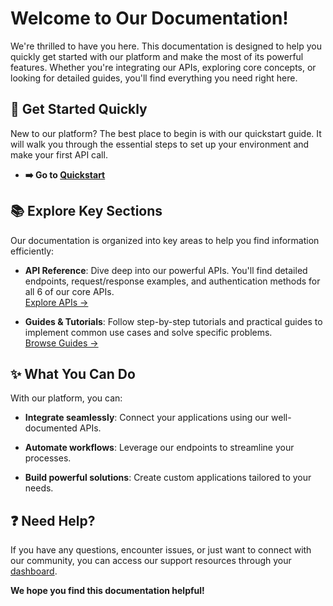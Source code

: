 # Welcome to Our Documentation!
We're thrilled to have you here. This documentation is designed to help you quickly get started with our platform and make the most of its powerful features. Whether you're integrating our APIs, exploring core concepts, or looking for detailed guides, you'll find everything you need right here.

## 🚀 Get Started Quickly
New to our platform? The best place to begin is with our quickstart guide. It will walk you through the essential steps to set up your environment and make your first API call.
- **➡️ Go to [Quickstart](quickstart)**


## 📚 Explore Key Sections
Our documentation is organized into key areas to help you find information efficiently:

- **API Reference**: Dive deep into our powerful APIs. You'll find detailed endpoints, request/response examples, and authentication methods for all 6 of our core APIs.  
[Explore APIs →](apis)

- **Guides & Tutorials**: Follow step-by-step tutorials and practical guides to implement common use cases and solve specific problems.  
[Browse Guides →](guides)

## ✨ What You Can Do
With our platform, you can:

- **Integrate seamlessly**: Connect your applications using our well-documented APIs.

- **Automate workflows**: Leverage our endpoints to streamline your processes.

- **Build powerful solutions**: Create custom applications tailored to your needs.

## ❓ Need Help?
If you have any questions, encounter issues, or just want to connect with our community, you can access our support resources through your [dashboard](https://theslow.net/dashboard).

**We hope you find this documentation helpful!**